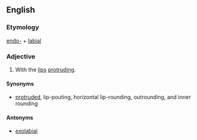 ==English==
{{wikipedia}}

===Etymology===
[[endo-]] + [[labial]]

===Adjective===
{{en-adj|-}}

# {{context|of [[vowel]] [[round]]ing}} With the [[lips]] [[protrude|protruding]].

====Synonyms====
* {{sense|of vowel rounding}} [[protruded]], lip-pouting, horizontal lip-rounding, outrounding, and inner rounding 

====Antonyms====
* {{sense|of vowel rounding}} [[exolabial]]
